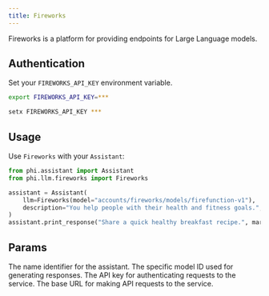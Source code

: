 ```yaml
---
title: Fireworks
---
```


Fireworks is a platform for providing endpoints for Large Language models.

## Authentication

Set your `FIREWORKS_API_KEY` environment variable.

<CodeGroup>

```bash Mac
export FIREWORKS_API_KEY=***
```

```bash Windows
setx FIREWORKS_API_KEY ***
```

</CodeGroup>

## Usage

Use `Fireworks` with your `Assistant`:

<CodeGroup>

```python assistant.py
from phi.assistant import Assistant
from phi.llm.fireworks import Fireworks

assistant = Assistant(
    llm=Fireworks(model="accounts/fireworks/models/firefunction-v1"),
    description="You help people with their health and fitness goals.",
)
assistant.print_response("Share a quick healthy breakfast recipe.", markdown=True)
```

</CodeGroup>

## Params

<ResponseField name="name" type="str" default="Fireworks">
  The name identifier for the assistant.
</ResponseField>
<ResponseField
  name="model"
  type="str"
  default="accounts/fireworks/models/firefunction-v1"
>
  The specific model ID used for generating responses.
</ResponseField>
<ResponseField name="api_key" type="str">
  The API key for authenticating requests to the service.
</ResponseField>
<ResponseField
  name="base_url"
  type="str"
  default="https://api.fireworks.ai/inference/v1"
>
  The base URL for making API requests to the service.
</ResponseField>
